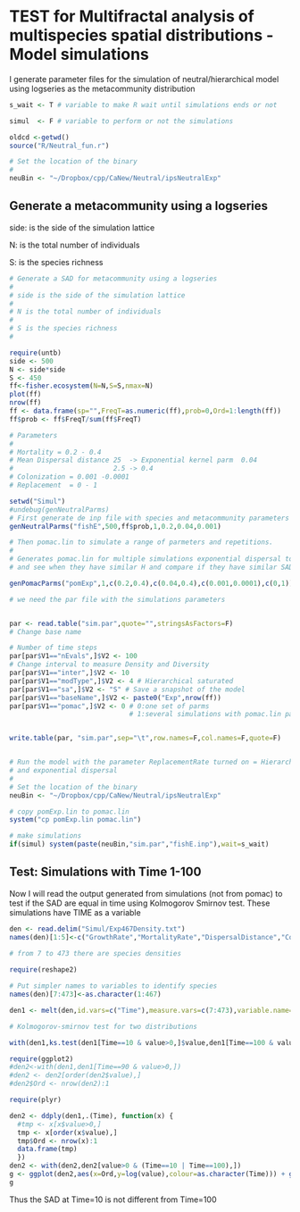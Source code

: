 # TEST for Multifractal analysis of multispecies spatial distributions - Model simulations 

I generate parameter files for the simulation of neutral/hierarchical model using logseries as the metacommunity distribution


```r

s_wait <- T # variable to make R wait until simulations ends or not 

simul  <- F # variable to perform or not the simulations

oldcd <-getwd()
source("R/Neutral_fun.r")

# Set the location of the binary 
#
neuBin <- "~/Dropbox/cpp/CaNew/Neutral/ipsNeutralExp"

```

## Generate a metacommunity using a logseries 

side: is the side of the simulation lattice

N: is the total number of individuals 

S: is the species richness 



```r
# Generate a SAD for metacommunity using a logseries 
#
# side is the side of the simulation lattice
#
# N is the total number of individuals 
#
# S is the species richness 
#

require(untb)
side <- 500
N <- side*side
S <- 450 
ff<-fisher.ecosystem(N=N,S=S,nmax=N)
plot(ff)
nrow(ff)
ff <- data.frame(sp="",FreqT=as.numeric(ff),prob=0,Ord=1:length(ff))
ff$prob <- ff$FreqT/sum(ff$FreqT)

# Parameters
#
# Mortality = 0.2 - 0.4
# Mean Dispersal distance 25  -> Exponential kernel parm  0.04
#                         2.5 -> 0.4
# Colonization = 0.001 -0.0001
# Replacement  = 0 - 1

setwd("Simul")
#undebug(genNeutralParms)
# First generate de inp file with species and metacommunity parameters 
genNeutralParms("fishE",500,ff$prob,1,0.2,0.04,0.001)

# Then pomac.lin to simulate a range of parmeters and repetitions.
#
# Generates pomac.lin for multiple simulations exponential dispersal to compare hierarchical and neutral communities  
# and see when they have similar H and compare if they have similar SAD

genPomacParms("pomExp",1,c(0.2,0.4),c(0.04,0.4),c(0.001,0.0001),c(0,1))

# we need the par file with the simulations parameters


par <- read.table("sim.par",quote="",stringsAsFactors=F)
# Change base name

# Number of time steps 
par[par$V1=="nEvals",]$V2 <- 100
# Change interval to measure Density and Diversity
par[par$V1=="inter",]$V2 <- 10
par[par$V1=="modType",]$V2 <- 4 # Hierarchical saturated
par[par$V1=="sa",]$V2 <- "S" # Save a snapshot of the model
par[par$V1=="baseName",]$V2 <- paste0("Exp",nrow(ff))
par[par$V1=="pomac",]$V2 <- 0 # 0:one set of parms 
                              # 1:several simulations with pomac.lin parameters 


write.table(par, "sim.par",sep="\t",row.names=F,col.names=F,quote=F)


# Run the model with the parameter ReplacementRate turned on = Hierarchical 
# and exponential dispersal 
#
# Set the location of the binary 
neuBin <- "~/Dropbox/cpp/CaNew/Neutral/ipsNeutralExp"

# copy pomExp.lin to pomac.lin
system("cp pomExp.lin pomac.lin")

# make simulations
if(simul) system(paste(neuBin,"sim.par","fishE.inp"),wait=s_wait)


```

## Test: Simulations with Time 1-100 

Now I will read the output generated from simulations (not from pomac) to test if the SAD are equal in time using Kolmogorov Smirnov test. These simulations have TIME as a variable


```r

den <- read.delim("Simul/Exp467Density.txt")
names(den)[1:5]<-c("GrowthRate","MortalityRate","DispersalDistance","ColonizationRate","ReplacementRate")
  
# from 7 to 473 there are species densities

require(reshape2)

# Put simpler names to variables to identify species
names(den)[7:473]<-as.character(1:467)

den1 <- melt(den,id.vars=c("Time"),measure.vars=c(7:473),variable.name="Species")

# Kolmogorov-smirnov test for two distributions

with(den1,ks.test(den1[Time==10 & value>0,]$value,den1[Time==100 & value>0,]$value))

require(ggplot2)
#den2<-with(den1,den1[Time==90 & value>0,])
#den2 <- den2[order(den2$value),]
#den2$Ord <- nrow(den2):1

require(plyr)

den2 <- ddply(den1,.(Time), function(x) { 
  #tmp <- x[x$value>0,]
  tmp <- x[order(x$value),]
  tmp$Ord <- nrow(x):1
  data.frame(tmp)
  })
den2 <- with(den2,den2[value>0 & (Time==10 | Time==100),])
g <- ggplot(den2,aes(x=Ord,y=log(value),colour=as.character(Time))) + geom_line()
g


```

Thus the SAD at Time=10 is not different from Time=100

